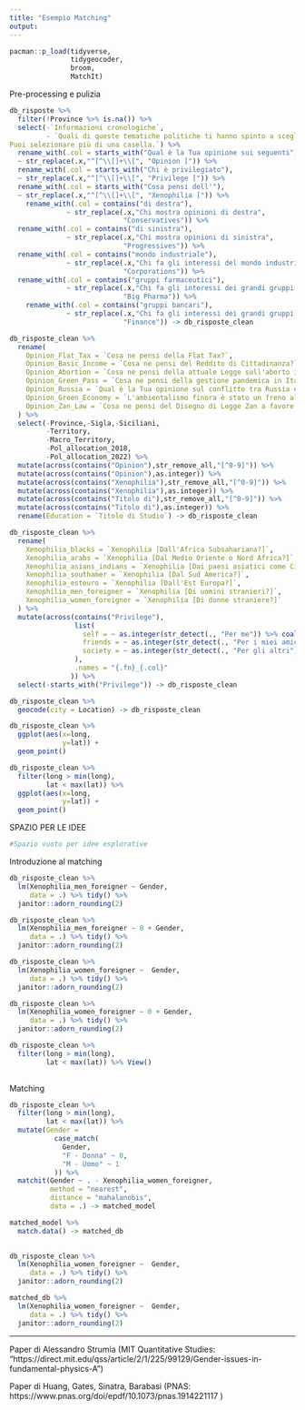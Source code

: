 ```yaml
---
title: "Esempio Matching"
output:
---
```



```r
pacman::p_load(tidyverse,
               tidygeocoder,
               broom,
               MatchIt)
```

Pre-processing e pulizia

```r
db_risposte %>%
  filter(!Province %>% is.na()) %>%
  select(-`Informazioni cronologiche`,
         - `Quali di queste tematiche politiche ti hanno spinto a scegliere per chi votare (o astenerti)?
Puoi selezionare più di una casella.`) %>%
  rename_with(.col = starts_with("Qual è la Tua opinione sui seguenti"),
  ~ str_replace(.x,"^[^\\[]+\\[", "Opinion [")) %>%
  rename_with(.col = starts_with("Chi è privilegiato"),
  ~ str_replace(.x,"^[^\\[]+\\[", "Privilege [")) %>%
  rename_with(.col = starts_with("Cosa pensi dell'"),
  ~ str_replace(.x,"^[^\\[]+\\[", "Xenophilia [")) %>%
    rename_with(.col = contains("di destra"),
              ~ str_replace(.x,"Chi mostra opinioni di destra",
                            "Conservatives")) %>%
  rename_with(.col = contains("di sinistra"),
              ~ str_replace(.x,"Chi mostra opinioni di sinistra",
                            "Progressives")) %>%
  rename_with(.col = contains("mondo industriale"),
              ~ str_replace(.x,"Chi fa gli interessi del mondo industriale",
                            "Corporations")) %>%
  rename_with(.col = contains("gruppi farmaceutici"),
              ~ str_replace(.x,"Chi fa gli interessi dei grandi gruppi farmaceutici",
                            "Big Pharma")) %>%
    rename_with(.col = contains("gruppi bancari"),
              ~ str_replace(.x,"Chi fa gli interessi dei grandi gruppi bancari e finanziari",
                            "Finance")) -> db_risposte_clean

db_risposte_clean %>%
  rename(
    Opinion_Flat_Tax = `Cosa ne pensi della Flat Tax?`,
    Opinion_Basic_Income = `Cosa ne pensi del Reddito di Cittadinanza?`,
    Opinion_Abortion = `Cosa ne pensi della attuale Legge sull'aborto in Italia?`,
    Opinion_Green_Pass = `Cosa ne pensi della gestione pandemica in Italia?`,
    Opinion_Russia = `Qual è la Tua opinione sul conflitto tra Russia ed Ucraina?`,
    Opinion_Green_Economy = `L'ambientalismo finora è stato un freno alla crescita economica dell'Italia?`,
    Opinion_Zan_Law = `Cosa ne pensi del Disegno di Legge Zan a favore della tutela e dell'integrazione delle persone con un diverso orientamento sessuale?`
  ) %>%
  select(-Province,-Sigla,-Siciliani,
         -Territory,
         -Macro_Territory,
         -Pol_allocation_2018,
         -Pol_allocation_2022) %>%
  mutate(across(contains("Opinion"),str_remove_all,"[^0-9]")) %>%
  mutate(across(contains("Opinion"),as.integer)) %>%
  mutate(across(contains("Xenophilia"),str_remove_all,"[^0-9]")) %>%
  mutate(across(contains("Xenophilia"),as.integer)) %>%
  mutate(across(contains("Titolo di"),str_remove_all,"[^0-9]")) %>%
  mutate(across(contains("Titolo di"),as.integer)) %>%
  rename(Education = `Titolo di Studio`) -> db_risposte_clean

db_risposte_clean %>%
  rename(
    Xenophilia_blacks = `Xenophilia [Dall'Africa Subsahariana?]`,
    Xenophilia_arabs = `Xenophilia [Dal Medio Oriente o Nord Africa?]`,
    Xenophilia_asians_indians = `Xenophilia [Dai paesi asiatici come Cina, India, Bangladesh o Filippine?]`,
    Xenophilia_southamer = `Xenophilia [Dal Sud America?]`,
    Xenophilia_esteuro = `Xenophilia [Dall'Est Europa?]`,
    Xenophilia_men_foreigner = `Xenophilia [Di uomini stranieri?]`,
    Xenophilia_women_foreigner = `Xenophilia [Di donne straniere?]`
  ) %>%
  mutate(across(contains("Privilege"), 
                list(
                  self = ~ as.integer(str_detect(., "Per me")) %>% coalesce(0),
                  friends = ~ as.integer(str_detect(., "Per i miei amici")) %>% coalesce(0),
                  society = ~ as.integer(str_detect(., "Per gli altri")) %>% coalesce(0)
                ),
                .names = "{.fn}_{.col}"
               )) %>%
  select(-starts_with("Privilege")) -> db_risposte_clean

db_risposte_clean %>%
  geocode(city = Location) -> db_risposte_clean

```

```r
db_risposte_clean %>%
  ggplot(aes(x=long,
             y=lat)) +
  geom_point()

db_risposte_clean %>%
  filter(long > min(long),
         lat < max(lat)) %>%
  ggplot(aes(x=long,
             y=lat)) +
  geom_point()
```

SPAZIO PER LE IDEE

```r
#Spazio vuoto per idee esplorative
```

Introduzione al matching

```r

db_risposte_clean %>%
  lm(Xenophilia_men_foreigner ~ Gender,
     data = .) %>% tidy() %>%
  janitor::adorn_rounding(2)

db_risposte_clean %>%
  lm(Xenophilia_men_foreigner ~ 0 + Gender,
     data = .) %>% tidy() %>%
  janitor::adorn_rounding(2)

db_risposte_clean %>%
  lm(Xenophilia_women_foreigner ~  Gender,
     data = .) %>% tidy() %>%
  janitor::adorn_rounding(2)

db_risposte_clean %>%
  lm(Xenophilia_women_foreigner ~ 0 + Gender,
     data = .) %>% tidy() %>%
  janitor::adorn_rounding(2)

db_risposte_clean %>%
  filter(long > min(long),
         lat < max(lat)) %>% View()
  
```

Matching

```r
db_risposte_clean %>%
  filter(long > min(long),
         lat < max(lat)) %>%
  mutate(Gender =
           case_match(
             Gender,
             "F - Donna" ~ 0,
             "M - Uomo" ~ 1
           )) %>%
  matchit(Gender ~ . - Xenophilia_women_foreigner,
          method = "nearest",
          distance = "mahalanobis",
          data = .) -> matched_model

matched_model %>%
  match.data() -> matched_db
  

db_risposte_clean %>%
  lm(Xenophilia_women_foreigner ~  Gender,
     data = .) %>% tidy() %>%
  janitor::adorn_rounding(2)

matched_db %>%
  lm(Xenophilia_women_foreigner ~  Gender,
     data = .) %>% tidy() %>%
  janitor::adorn_rounding(2)

```

---

Paper di Alessandro Strumia (MIT Quantitative Studies: "https://direct.mit.edu/qss/article/2/1/225/99129/Gender-issues-in-fundamental-physics-A")

Paper di Huang, Gates, Sinatra, Barabasi (PNAS:
https://www.pnas.org/doi/epdf/10.1073/pnas.1914221117
)


